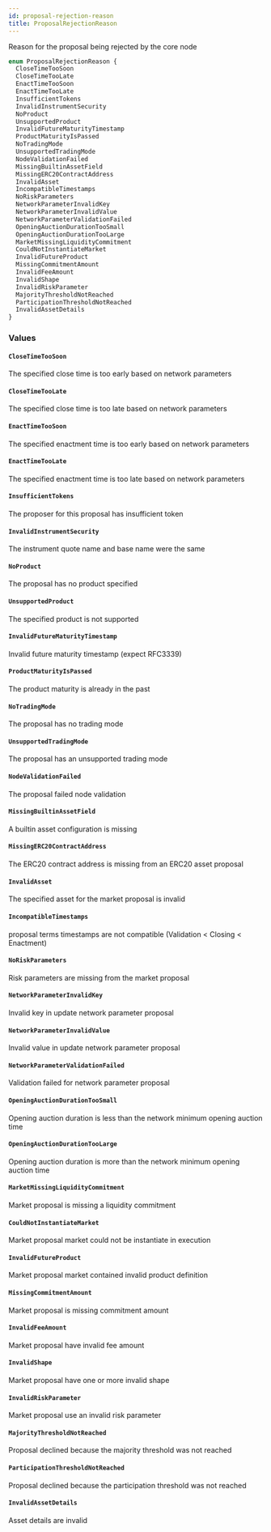 ```yaml
---
id: proposal-rejection-reason
title: ProposalRejectionReason
---
```



Reason for the proposal being rejected by the core node

```graphql
enum ProposalRejectionReason {
  CloseTimeTooSoon
  CloseTimeTooLate
  EnactTimeTooSoon
  EnactTimeTooLate
  InsufficientTokens
  InvalidInstrumentSecurity
  NoProduct
  UnsupportedProduct
  InvalidFutureMaturityTimestamp
  ProductMaturityIsPassed
  NoTradingMode
  UnsupportedTradingMode
  NodeValidationFailed
  MissingBuiltinAssetField
  MissingERC20ContractAddress
  InvalidAsset
  IncompatibleTimestamps
  NoRiskParameters
  NetworkParameterInvalidKey
  NetworkParameterInvalidValue
  NetworkParameterValidationFailed
  OpeningAuctionDurationTooSmall
  OpeningAuctionDurationTooLarge
  MarketMissingLiquidityCommitment
  CouldNotInstantiateMarket
  InvalidFutureProduct
  MissingCommitmentAmount
  InvalidFeeAmount
  InvalidShape
  InvalidRiskParameter
  MajorityThresholdNotReached
  ParticipationThresholdNotReached
  InvalidAssetDetails
}
```


### Values

#### `CloseTimeTooSoon` 

The specified close time is too early based on network parameters


#### `CloseTimeTooLate` 

The specified close time is too late based on network parameters


#### `EnactTimeTooSoon` 

The specified enactment time is too early based on network parameters


#### `EnactTimeTooLate` 

The specified enactment time is too late based on network parameters


#### `InsufficientTokens` 

The proposer for this proposal has insufficient token


#### `InvalidInstrumentSecurity` 

The instrument quote name and base name were the same


#### `NoProduct` 

The proposal has no product specified


#### `UnsupportedProduct` 

The specified product is not supported


#### `InvalidFutureMaturityTimestamp` 

Invalid future maturity timestamp (expect RFC3339)


#### `ProductMaturityIsPassed` 

The product maturity is already in the past


#### `NoTradingMode` 

The proposal has no trading mode


#### `UnsupportedTradingMode` 

The proposal has an unsupported trading mode


#### `NodeValidationFailed` 

The proposal failed node validation


#### `MissingBuiltinAssetField` 

A builtin asset configuration is missing


#### `MissingERC20ContractAddress` 

The ERC20 contract address is missing from an ERC20 asset proposal


#### `InvalidAsset` 

The specified asset for the market proposal is invalid


#### `IncompatibleTimestamps` 

proposal terms timestamps are not compatible (Validation &#x003C; Closing &#x003C; Enactment)


#### `NoRiskParameters` 

Risk parameters are missing from the market proposal


#### `NetworkParameterInvalidKey` 

Invalid key in update network parameter proposal


#### `NetworkParameterInvalidValue` 

Invalid value in update network parameter proposal


#### `NetworkParameterValidationFailed` 

Validation failed for network parameter proposal


#### `OpeningAuctionDurationTooSmall` 

Opening auction duration is less than the network minimum opening auction time


#### `OpeningAuctionDurationTooLarge` 

Opening auction duration is more than the network minimum opening auction time


#### `MarketMissingLiquidityCommitment` 

Market proposal is missing a liquidity commitment


#### `CouldNotInstantiateMarket` 

Market proposal market could not be instantiate in execution


#### `InvalidFutureProduct` 

Market proposal market contained invalid product definition


#### `MissingCommitmentAmount` 

Market proposal is missing commitment amount


#### `InvalidFeeAmount` 

Market proposal have invalid fee amount


#### `InvalidShape` 

Market proposal have one or more invalid shape


#### `InvalidRiskParameter` 

Market proposal use an invalid risk parameter


#### `MajorityThresholdNotReached` 

Proposal declined because the majority threshold was not reached


#### `ParticipationThresholdNotReached` 

Proposal declined because the participation threshold was not reached


#### `InvalidAssetDetails` 

Asset details are invalid




